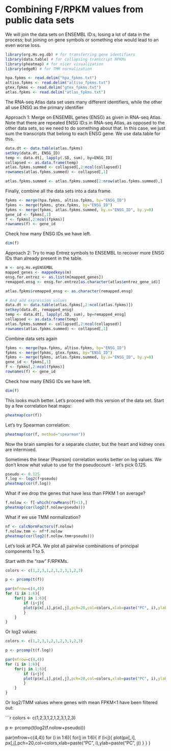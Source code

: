 Combining F/RPKM values from public data sets
=============================================

We will join the data sets on ENSEMBL ID:s, losing a lot of data in the process; but joining on gene symbols or something else would lead to an even worse loss. 

```r
library(org.Hs.eg.db) # for transferring gene identifiers
library(data.table) # for collapsing transcript RPKMs
library(pheatmap) # for nicer visualization
library(edgeR) # for TMM normalization

hpa.fpkms <- read.delim("hpa_fpkms.txt")
altiso.fpkms <- read.delim("altiso_fpkms.txt")
gtex.fpkms <- read.delim("gtex_fpkms.txt")
atlas.fpkms <- read.delim("atlas_fpkms.txt")
```

The RNA-seq Atlas data set uses many different identifiers, while the other all use ENSG as the primary identifier

Approach 1: Merge on ENSEMBL genes (ENSG) as given in RNA-seq Atlas. Note that there are repeated ENSG ID:s in RNA-seq Atlas, as opposed to the other data sets, so we need to do something about that. In this case, we just sum the transcripts that belong to each ENSG gene. We use data.table for this.

```r
data.dt <- data.table(atlas.fpkms)
setkey(data.dt, ENSG_ID)
temp <- data.dt[, lapply(.SD, sum), by=ENSG_ID]
collapsed <- as.data.frame(temp)
atlas.fpkms.summed <- collapsed[,2:ncol(collapsed)] 
rownames(atlas.fpkms.summed) <- collapsed[,1]

atlas.fpkms.summed <- atlas.fpkms.summed[2:nrow(atlas.fpkms.summed),]
```

Finally, combine all the data sets into a data frame.

```r
fpkms <- merge(hpa.fpkms, altiso.fpkms, by="ENSG_ID")
fpkms <- merge(fpkms, gtex.fpkms, by="ENSG_ID")
fpkms <- merge(fpkms, atlas.fpkms.summed, by.x="ENSG_ID", by.y=0)
gene_id <- fpkms[,1]
f <- fpkms[,2:ncol(fpkms)]
rownames(f) <- gene_id
```

Check how many ENSG IDs we have left.

```r
dim(f)
```

Approach 2: Try to map Entrez symbols to ENSEMBL to recover more ENSG IDs than already present in the table. 

```r
m <- org.Hs.egENSEMBL
mapped_genes <- mappedkeys(m)
ensg.for.entrez <- as.list(m[mapped_genes])
remapped.ensg <- ensg.for.entrez[as.character(atlas$entrez_gene_id)]

atlas.fpkms$remapped_ensg <- as.character(remapped.ensg)

# And add expression values
data.dt <- data.table(atlas.fpkms[,2:ncol(atlas.fpkms)])
setkey(data.dt, remapped_ensg)
temp <- data.dt[, lapply(.SD, sum), by=remapped_ensg]
collapsed <- as.data.frame(temp)
atlas.fpkms.summed <- collapsed[,2:ncol(collapsed)] 
rownames(atlas.fpkms.summed) <- collapsed[,1]
```

Combine data sets again

```r
fpkms <- merge(hpa.fpkms, altiso.fpkms, by="ENSG_ID")
fpkms <- merge(fpkms, gtex.fpkms, by="ENSG_ID")
fpkms <- merge(fpkms, atlas.fpkms.summed, by.x="ENSG_ID", by.y=0)
gene_id <- fpkms[,1]
f <- fpkms[,2:ncol(fpkms)]
rownames(f) <- gene_id
```

Check how many ENSG IDs we have left.

```r
dim(f)
```

This looks much better. Let's proceed with this version of the data set. Start by a few correlation heat maps:

```r
pheatmap(cor(f))
```

Let's try Spearman correlation:

```r
pheatmap(cor(f, method="spearman")) 
```

Now the brain samples for a separate cluster, but the heart and kidney ones are intermixed.

Sometimes the linear (Pearson) correlation works better on log values. We don't know what value to use for the pseudocount - let's pick 0.125.

 ```r
pseudo <- 0.125
f.log <- log2(f+pseudo)
pheatmap(cor(f.log))
```

What if we drop the genes that have less than FPKM 1 on average?

```r
f.nolow <- f[-which(rowMeans(f)<1),]
pheatmap(cor(log2(f.nolow+pseudo)))
```

What if we use TMM normalization?

```r
nf <- calcNormFactors(f.nolow)
f.nolow.tmm <- nf*f.nolow
pheatmap(cor(log2(f.nolow.tmm+pseudo)))
```

Let's look at PCA. We plot all pairwise combinations of principal components 1 to 5.

Start with the "raw" F/RPKMs.

```r

colors <- c(1,2,3,1,2,1,2,3,1,2,3)

p <- prcomp(t(f))

par(mfrow=c(4,4))
for (i in 1:6){
	for(j in 1:6){
		if (i<j){ 
		plot(p$x[,i],p$x[,j],pch=20,col=colors,xlab=paste("PC", i),ylab=paste("PC", j))
		}
	}
}
```

Or log2 values:

```r

colors <- c(1,2,3,1,2,1,2,3,1,2,3)

p <- prcomp(t(f.log))

par(mfrow=c(4,4))
for (i in 1:6){
	for(j in 1:6){
		if (i<j){ 
		plot(p$x[,i],p$x[,j],pch=20,col=colors,xlab=paste("PC", i),ylab=paste("PC", j))
		}
	}
}
```

Or log2/TMM values where genes with mean FPKM<1 have been filtered out:

```r

colors <- c(1,2,3,1,2,1,2,3,1,2,3)

p <- prcomp(t(log2(f.nolow+pseudo)))

par(mfrow=c(4,4))
for (i in 1:6){
	for(j in 1:6){
		if (i<j){ 
		plot(p$x[,i],p$x[,j],pch=20,col=colors,xlab=paste("PC", i),ylab=paste("PC", j))
		}
	}
}
